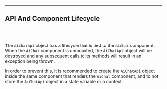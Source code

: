 

---

## API And Component Lifecycle
<br />
<br />

The `AiChatApi` object has a lifecycle that is tied to the `AiChat` component. When the `AiChat` component is
unmounted, the `AiChatApi` object will be destroyed and any subsequent calls to its methods will result in an exception
being thrown.

In order to prevent this, it is recommended to create the `AiChatApi` object inside the same component that renders the
`AiChat` component, and to not store the `AiChatApi` object in a state variable or a context.
